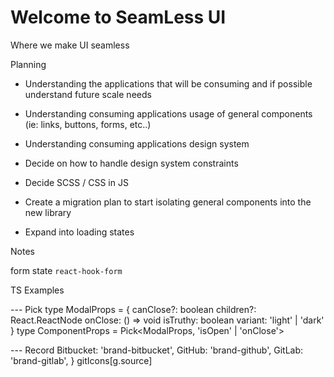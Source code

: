 
<Meta title="Example/Introduction" />

<style>{``}</style>

# Welcome to SeamLess UI

Where we make UI seamless

Planning

- Understanding the applications that will be consuming and if possible understand future scale needs
- Understanding consuming applications usage of general components (ie: links, buttons, forms, etc..)
- Understanding consuming applications design system

- Decide on how to handle design system constraints
- Decide SCSS / CSS in JS

- Create a migration plan to start isolating general components into the new library

- Expand into loading states

Notes

form state `react-hook-form`

TS Examples

--- Pick
type ModalProps = {
canClose?: boolean
children?: React.ReactNode
onClose: () => void
isTruthy: boolean
variant: 'light' | 'dark'
}
type ComponentProps = Pick<ModalProps, 'isOpen' | 'onClose'>

--- Record
Bitbucket: 'brand-bitbucket',
GitHub: 'brand-github',
GitLab: 'brand-gitlab',
}
gitIcons[g.source]
